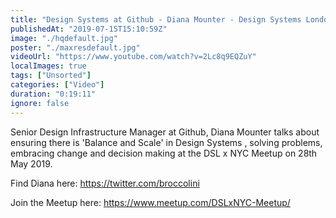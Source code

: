 ```yaml
---
title: "Design Systems at Github - Diana Mounter - Design Systems London x NYC"
publishedAt: "2019-07-15T15:10:59Z"
image: "./hqdefault.jpg"
poster: "./maxresdefault.jpg"
videoUrl: "https://www.youtube.com/watch?v=2Lc8q9EQZuY"
localImages: true
tags: ["Unsorted"]
categories: ["Video"]
duration: "0:19:11"
ignore: false
---
```


Senior Design Infrastructure Manager at Github, Diana Mounter talks about ensuring there is 'Balance and Scale' in Design Systems , solving problems, embracing change and decision making at the DSL x NYC Meetup on 28th May 2019.

Find Diana here:
https://twitter.com/broccolini

Join the Meetup here:
https://www.meetup.com/DSLxNYC-Meetup/
